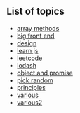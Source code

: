 ## List of topics

- [array methods](/array-methods)
- [big front end](/big-front-end)
- [design](/design)
- [learn js](/learn-js)
- [leetcode](/leetcode)
- [lodash](/lodash)
- [object and promise](/object-and-promise)
- [pick random](/pick-random)
- [principles](/principles)
- [various](/various)
- [various2](/various2)
